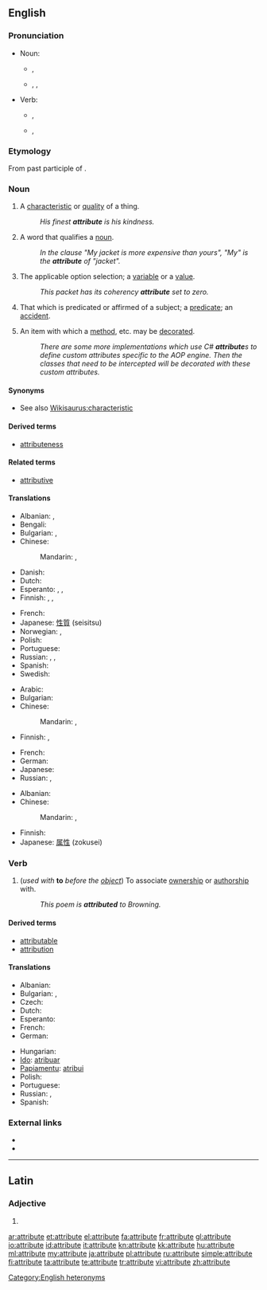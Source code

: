 {{wikipedia}}
==English==

===Pronunciation===
* Noun:
** {{a|UK}} {{IPA|/ˈætrɪbjuːt/}}, {{SAMPA|/"{trIbju:t/}}
** {{a|US}} {{enPR|ă'trĭ-byo͞ot}}, {{IPA|/ˈætrɪbjut/}}, {{SAMPA|/"{trIbjut/}}
**: {{audio|en-us-attribute-noun.ogg|Audio (US)}}
* Verb:
** {{a|UK}} {{IPA|/æˈtrɪbjuːt/}}, {{SAMPA|/{"trIbju:t/}}
** {{a|US}} {{enPR|ă-trĭb'yo͞ot}}, {{IPA|/æˈtrɪbjut/}} {{SAMPA|/{"trIbjut/}}
**: {{audio|en-us-attribute-verb.ogg|Audio (US)}}

===Etymology===
From {{etyl|la}} {{term|attributus}} past participle of {{term|attribuere}}.

===Noun===
{{en-noun}}

# A [[characteristic]] or [[quality]] of a thing.
#: ''His finest '''attribute''' is his kindness.''
# {{grammar}} A word that qualifies a [[noun]].
#: ''In the clause "My jacket is more expensive than yours", "My" is the '''attribute''' of "jacket".''
# {{computing}} The applicable option selection; a [[variable]] or a [[value]].
#: ''This packet has its coherency '''attribute''' set to zero.''
# {{logic}} That which is predicated or affirmed of a subject; a [[predicate]]; an [[accident]].<!--From Century 1911.-->
# {{computing}} An item with which a [[method]], etc. may be [[decorate]]d.
#: ''There are some more implementations which use C# '''attribute'''s to define custom attributes specific to the AOP engine. Then the classes that need to be intercepted will be decorated with these custom attributes.''

====Synonyms====
* See also [[Wikisaurus:characteristic]]

====Derived terms====
{{der-top|}}
* [[attributeness]]
{{der-bottom}}

====Related terms====
{{rel-top|}}
* [[attributive]]
{{rel-bottom}}

====Translations====
{{trans-top|characteristic or quality}}
* Albanian: {{t+|sq|atribut|xs=Albanian}}, {{t-|sq|veti|xs=Albanian}}
* Bengali: {{t-|bn|বৈশিষ্ট্য|sc=Beng|xs=Bengali}}
* Bulgarian: {{t+|bg|качество}},  {{t+|bg|свойство}}
* Chinese:
*: Mandarin: {{t|cmn|屬性|sc=Hani}},  {{t|cmn|属性|tr=shǔxìng|sc=Hani}}
* Danish: {{t+|da|attribut}}
* Dutch: {{t-|nl|attribuut|n}}
* Esperanto: {{t-|eo|trajto|xs=Esperanto}}, {{t+|eo|eco|xs=Esperanto}}, {{t|eo|propreco}}
* Finnish: {{t-|fi|määrite}}, {{t+|fi|attribuutti}}, {{t+|fi|ominaisuus}}
{{trans-mid}}
* French: {{t+|fr|attribut|m}}
* Japanese: [[性質]] (seisitsu)
* Norwegian: {{t|no|attributt|m}}, {{t|no|egenskap|m}}
* Polish: {{t|pl|atrybut}}
* Portuguese: {{t+|pt|atributo|m}}
* Russian: {{t+|ru|свойство|n|tr=svójstvo}},  {{t|ru|характерная черта|f|tr=xaraktérnaja čertá}},  {{t+|ru|атрибут|m|tr=atribút}}
* Spanish: {{t+|es|atributo|m}}
* Swedish: {{t-|sv|Attribut}}
{{trans-bottom}}

{{trans-top|grammar: word qualifying a noun}}
* Arabic: {{t|ar|ميزة|f|tr=miiza}}
* Bulgarian: {{t+|bg|определение}}
* Chinese:
*: Mandarin: {{t|cmn|定語|sc=Hani}},  {{t|cmn|定语|tr=dìngyǔ|sc=Hani}}
* Finnish: {{t+|fi|attribuutti}}, {{t+|fi|määre}}
{{trans-mid}}
* French: {{t+|fr|épithète|f}}
* German: {{t+|de|Attribut|n}}
* Japanese: {{t|ja|限定詞|tr=げんていし, genteishi}}
* Russian: {{t+|ru|определение|n|tr=opredelénije}},  {{t+|ru|атрибут|m|tr=atribút}}
{{trans-bottom}}

{{trans-top|computing: the applicable option selection}}
* Albanian: {{t+|sq|atribut|xs=Albanian}}
* Chinese:
*: Mandarin: {{t|cmn|屬性|sc=Hani}},  {{t|cmn|属性|tr=shǔxìng|sc=Hani}}
{{trans-mid}}
* Finnish: {{t+|fi|attribuutti}}
* Japanese: [[属性]] (zokusei)
{{trans-bottom}}

===Verb===
{{en-verb|attribut|ing}}

# (''used with'' '''to''' ''before the [[object]]'') To associate [[ownership]] or [[authorship]] with.
#: ''This poem is '''attributed''' to Browning.''

====Derived terms====
{{der-top|}}
* [[attributable]]
* [[attribution]]
{{der-bottom}}

====Translations====
{{trans-top|to associate ownership or authorship with}}
* Albanian: {{t+|sq|atribuoj|xs=Albanian}}
* Bulgarian: {{t|bg|приписвам}},  {{t|bg|отдавам}}
* Czech: {{t-|cs|připisovat}}
* Dutch: {{t+|nl|toeschrijven}}
* Esperanto: {{t-|eo|atribui|xs=Esperanto}}
* French: {{t+|fr|attribuer}}
* German: {{t|de|zuschreiben}}
{{trans-mid}}
* Hungarian: {{t|hu|tulajdonít}}
* [[Ido]]: [[atribuar]]
* [[Papiamentu]]: [[atribui]]
* Polish: {{t|pl|przypisać}}
* Portuguese: {{t|pt|atribuir}}
* Russian: {{t|ru|приписывать}}, {{t|ru|относить}}
* Spanish: {{t+|es|atribuir}}
{{trans-bottom}}

===External links===
* {{R:Webster 1913}}
* {{R:Century 1911}}

[[Category:English heteronyms]]

----

==Latin==

===Adjective===
{{la-adj-form|attribūte}}

# {{inflection of|attributus|attribūtus|voc|m|s|lang=la}}

[[ar:attribute]]
[[et:attribute]]
[[el:attribute]]
[[fa:attribute]]
[[fr:attribute]]
[[gl:attribute]]
[[io:attribute]]
[[id:attribute]]
[[it:attribute]]
[[kn:attribute]]
[[kk:attribute]]
[[hu:attribute]]
[[ml:attribute]]
[[my:attribute]]
[[ja:attribute]]
[[pl:attribute]]
[[ru:attribute]]
[[simple:attribute]]
[[fi:attribute]]
[[ta:attribute]]
[[te:attribute]]
[[tr:attribute]]
[[vi:attribute]]
[[zh:attribute]]